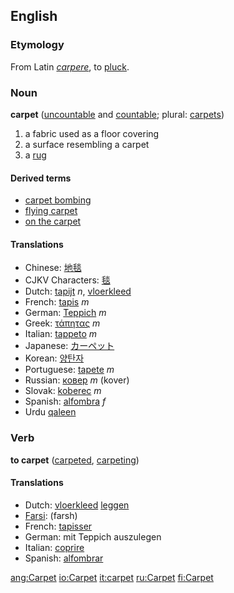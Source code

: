 ==English==
=== Etymology ===
From Latin ''[[carpere]]'', to [[pluck]].

=== Noun ===
'''carpet''' ([[uncountable]] and [[countable]]; plural: [[carpets]])

# a fabric used as a floor covering
# a surface resembling a carpet
# a [[rug]]

====Derived terms====
*[[carpet bombing]]
*[[flying carpet]]
*[[on the carpet]]

==== Translations ====
*Chinese: [[地毯]]
*CJKV Characters: [[毯]]
*Dutch: [[tapijt]] ''n'', [[vloerkleed]]
*French: [[tapis]] ''m''
*German: [[Teppich]] ''m''
*Greek: [[τάπητας]] ''m''
*Italian: [[tappeto]] ''m''
*Japanese: [[カーペット]]
*Korean: [[양탄자]]
*Portuguese: [[tapete]] ''m''
*Russian: [[ковер]] ''m'' (kover)
*Slovak: [[koberec]] ''m''
*Spanish: [[alfombra]] ''f''
*Urdu [[qaleen]]

=== Verb ===
'''to carpet''' ([[carpeted]], [[carpeting]])

====Translations====
*Dutch: [[vloerkleed]] [[leggen]]
*[[Farsi]]: (farsh)
*French: [[tapisser]]
*German: mit Teppich auszulegen
*Italian: [[coprire]]
*Spanish: [[alfombrar]]

[[ang:Carpet]]
[[io:Carpet]]
[[it:carpet]]
[[ru:Carpet]]
[[fi:Carpet]]
